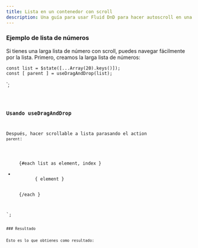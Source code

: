 ```yaml
---
title: Lista en un contenedor con scroll
description: Una guía para usar Fluid DnD para hacer autoscroll en una lista.
---
```



### Ejemplo de lista de números

Si tienes una larga lista de número con scroll, puedes navegar fácilmente por la lista.
Primero, creamos la larga lista de números:

    const list = $state([...Array(20).keys()]);
    const [ parent ] = useDragAndDrop(list);
</script>`;

<Code code={listOfNumbers} lang="svelte" />

### Usando useDragAndDrop

Después, hacer scrollable a lista parasando el action `parent`:


<ul use:parent class="number-list">
  {#each list as element, index }
    <li class="number" data-index = {index}>
        { element }
    </li>
  {/each }
</ul>
<style>
// ....
.number-list {
    display: block;
    padding-inline: 10px;
    overflow: auto;
    height: 300px;
}
</style>
`;

<Code code={listOfNumberInsideDnD} lang="svelte" mark={highlightsDnD} />
### Resultado

Esto es lo que obtienes como resultado:

<div class="p-8 bg-[var(--sl-color-gray-6)] h-96">
  <SingleVerticalListWithAutoscroll client:load />
</div>
